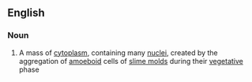 {{see|Plasmodium}}
==English==

===Noun===
{{en-noun|plasmodia}}

#{{biology}} A mass of [[cytoplasm]], containing many [[nucleus|nuclei]], created by the aggregation of [[amoeboid]] cells of [[slime mold]]s during their [[vegetative]] phase
